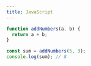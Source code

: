 ```yaml
---
title: JavaScript
---
```


```js
function addNumbers(a, b) {
  return a + b;
}

const sum = addNumbers(5, 3);
console.log(sum); // 8
```
